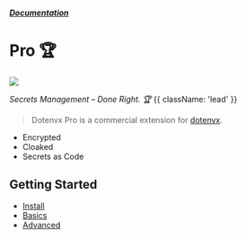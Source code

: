 

##### [Documentation](/docs)
# Pro 🏆

![](https://dotenvx.com/pro-banner.png)

*Secrets Management – Done Right. 🏆* {{ className: 'lead' }}

> Dotenvx Pro is a commercial extension for [dotenvx](https://github.com/dotenvx/dotenvx).

* Encrypted
* Cloaked
* Secrets as Code

## Getting Started

* [Install](/docs/pro/install)
* [Basics](/docs/pro/quickstart)
* [Advanced](/docs/pro/advanced)

&nbsp;
